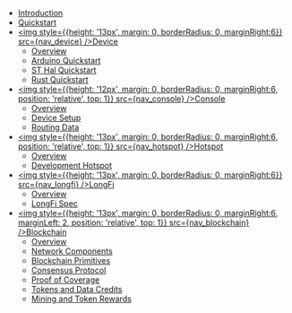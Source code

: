 
- [Introduction](/)
- [Quickstart](/quickstart)
- [<img style={{height: '13px', margin: 0, borderRadius: 0, marginRight:6}} src={nav_device} />Device](/device/overview)
  - [Overview](/device/overview)
  - [Arduino Quickstart](/device/arduino-quickstart)
  - [ST Hal Quickstart](/device/st-hal-quickstart)
  - [Rust Quickstart](/device/rust-quickstart)
- [<img style={{height: '12px', margin: 0, borderRadius: 0, marginRight:6, position: 'relative', top: 1}} src={nav_console} />Console](/console/overview)
  - [Overview](/console/overview)
  - [Device Setup](/console/device-setup)
  - [Routing Data](/console/routing-data)
- [<img style={{height: '13px', margin: 0, borderRadius: 0, marginRight:6, position: 'relative', top: 1}} src={nav_hotspot} />Hotspot](/hotspot/overview)
  - [Overview](/hotspot/overview)
  - [Development Hotspot](/hotspot/developer-setup)
- [<img style={{height: '13px', margin: 0, borderRadius: 0, marginRight:6}} src={nav_longfi} />LongFi](/longfi/overview)
  - [Overview](/longfi/overview)
  - [LongFi Spec](/longfi/spec)
- [<img style={{height: '13px', margin: 0, borderRadius: 0, marginRight:6, marginLeft: 2, position: 'relative', top: 1}} src={nav_blockchain} />Blockchain](/blockchain/overview)
  - [Overview](/blockchain/overview)
  - [Network Components](/blockchain/network-components)
  - [Blockchain Primitives](/blockchain/blockchain-primitives)
  - [Consensus Protocol](/blockchain/consensus-protocol)
  - [Proof of Coverage](/blockchain/proof-of-coverage)
  - [Tokens and Data Credits](/blockchain/tokens)
  - [Mining and Token Rewards](/blockchain/mining-token-rewards) 
  
  